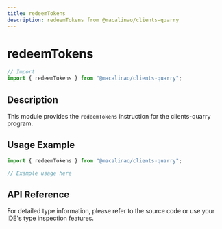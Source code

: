 ```yaml
---
title: redeemTokens
description: redeemTokens from @macalinao/clients-quarry
---
```


# redeemTokens

```typescript
// Import
import { redeemTokens } from "@macalinao/clients-quarry";
```

## Description

This module provides the `redeemTokens` instruction for the clients-quarry program.

## Usage Example

```typescript
import { redeemTokens } from "@macalinao/clients-quarry";

// Example usage here
```

## API Reference

For detailed type information, please refer to the source code or use your IDE's type inspection features.
